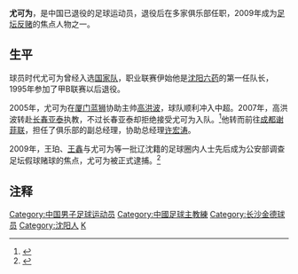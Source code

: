 {{Football manager infobox
| playername = 尤可为
| fullname = 尤可为
| englishfullname = You Kewei
| countryofbirth = {{CHN}}
| cityofbirth = [[辽宁|辽宁]][[沈阳|沈阳]]
| dateofbirth = {{birth date and age|1965|4|4}}
| height = {{height|m=1.80}}
| position = 中场
| currentclub = 
| youthyears = 
| youthclubs = 沈阳队
| years = 1988-1995年
| clubs = [[长沙金德|沈阳队/沈阳六药/华阳]]
| caps(goals) =
| nationalyears = 1993年
| nationalteam = {{fb|CHN}}
| nationalcaps(goals) =
| pcupdate =
| ntupdate =
| manageryears = 2000-2003年<br/>2004年<br/>2005-2006年<br/>2007-2009年
| managerclubs = [[云南红塔|云南红塔]]（领队兼助教）<br/>[[云南丽江东巴足球俱乐部|云南丽江东巴]]<br/>[[厦门蓝狮|厦门蓝狮]]（领队兼助教）<br/>[[成都谢菲联|成都谢菲联]]（领队及副总经理）
}}
'''尤可为'''{{BD|1965年|4月4日|||Y}}，是中国已退役的足球运动员，退役后在多家俱乐部任职，2009年成为[[中国足坛反赌风暴|足坛反赌]]的焦点人物之一。

==生平==
球员时代尤可为曾经入选[[中国国家足球队|国家队]]，职业联赛伊始他是[[长沙金德|沈阳六药]]的第一任队长，1995年参加了甲B联赛以后退役。

2005年，尤可为在[[厦门蓝狮|厦门蓝狮]]协助主帅[[高洪波|高洪波]]，球队顺利冲入中超。2007年，高洪波转赴[[长春亚泰|长春亚泰]]执教，不过长春亚泰却拒绝接受尤可为入队。<ref>{{cite news|url=http://sports.sina.com.cn/j/2009-11-12/07304692291.shtml|title=厦门冲超尤可为扮演何种角色 亚泰曾拒绝接收他入队|publisher=齐鲁晚报|date=2009-11-12|accessdate=2009-12-11|archive-date=2009-11-16|archive-url=https://web.archive.org/web/20091116173754/http://sports.sina.com.cn/j/2009-11-12/07304692291.shtml|dead-url=no}}</ref>他转而前往[[成都谢菲联|成都谢菲联]]，担任了俱乐部的副总经理，协助总经理[[许宏涛|许宏涛]]。

2009年，王珀、[[王鑫_(足球运动员)|王鑫]]与尤可为等一批辽沈籍的足球圈内人士先后成为公安部调查足坛假球赌球的焦点，尤可为被正式逮捕。<ref>{{cite news|url=http://www.chinanews.com.cn/ty/ty-gnzq/news/2009/12-11/2014118.shtml|title=足球打假行动又有新突破 尤可为、许宏涛被逮捕|publisher=中国新闻网|date=2009-12-11|accessdate=2009-12-11|archive-date=2009-12-14|archive-url=https://web.archive.org/web/20091214035928/http://www.chinanews.com.cn/ty/ty-gnzq/news/2009/12-11/2014118.shtml|dead-url=no}}</ref>

==注释==
{{reflist}}

{{DEFAULTSORT:YOU Kewei}}
[[Category:中国男子足球运动员|Category:中国男子足球运动员]]
[[Category:中國足球主教練|Category:中國足球主教練]]
[[Category:长沙金德球员|Category:长沙金德球员]]
[[Category:沈阳人|Category:沈阳人]]
[[Category:尤姓|K]]